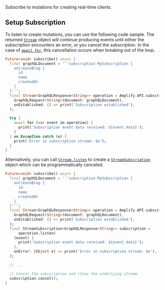 Subscribe to mutations for creating real-time clients.  

## Setup Subscription

To listen to create mutations, you can use the following code sample. The returned [`Stream`](https://api.dart.dev/stable/dart-async/Stream-class.html) 
object will continue producing events until either the subscription encounters an error, or you cancel the subscription. In the case of 
[`await for`](https://dart.dev/tutorials/language/streams), this cancellation occurs when breaking out of the loop.

```dart
Future<void> subscribe() async {
  final graphQLDocument = '''subscription MySubscription {
    onCreateBlog {
      id
      name
      createdAt
    }
  }''';
  final Stream<GraphQLResponse<String>> operation = Amplify.API.subscribe(
    GraphQLRequest<String>(document: graphQLDocument),
    onEstablished: () => print('Subscription established'),
  );

  try {
    await for (var event in operation) {
      print('Subscription event data received: ${event.data}');
    }
  } on Exception catch (e) {
    print('Error in subscription stream: $e');
  }
}
```

Alternatively, you can call [`Stream.listen`](https://api.dart.dev/stable/dart-async/Stream/listen.html) to 
create a [`StreamSubscription`](https://api.dart.dev/stable/dart-async/StreamSubscription-class.html) object 
which can be programmatically canceled.

```dart
Future<void> subscribe() async {
  final graphQLDocument = '''subscription MySubscription {
    onCreateBlog {
      id
      name
      createdAt
    }
  }''';
  final Stream<GraphQLResponse<String>> operation = Amplify.API.subscribe(
    GraphQLRequest<String>(document: graphQLDocument),
    onEstablished: () => print('Subscription established'),
  );
  final StreamSubscription<GraphQLResponse<String>> subscription =
      operation.listen(
    (event) {
      print('Subscription event data received: ${event.data}');
    },
    onError: (Object e) => print('Error in subscription stream: $e'),
  );

  // ...

  // Cancel the subscription and close the underlying stream.
  subscription.cancel();
}
```
